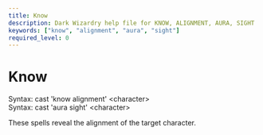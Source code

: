 ```yaml
---
title: Know
description: Dark Wizardry help file for KNOW, ALIGNMENT, AURA, SIGHT
keywords: ["know", "alignment", "aura", "sight"]
required_level: 0
---
```


# Know

Syntax: cast 'know alignment' \<character\>  
Syntax: cast 'aura sight'     \<character\>  

These spells reveal the alignment of the target character.
